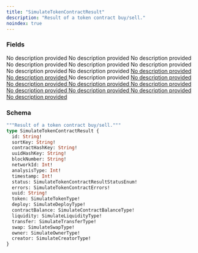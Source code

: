 ```yaml
---
title: "SimulateTokenContractResult"
description: "Result of a token contract buy/sell."
noindex: true
---
```


### Fields

<ResponseField name="id" type="String!" required>
  No description provided
</ResponseField>

<ResponseField name="sortKey" type="String!" required>
  No description provided
</ResponseField>

<ResponseField name="contractHashKey" type="String!" required>
  No description provided
</ResponseField>

<ResponseField name="uuidHashKey" type="String!" required>
  No description provided
</ResponseField>

<ResponseField name="blockNumber" type="String!" required>
  No description provided
</ResponseField>

<ResponseField name="networkId" type="Int!" required>
  No description provided
</ResponseField>

<ResponseField name="analysisType" type="Int!" required>
  No description provided
</ResponseField>

<ResponseField name="timestamp" type="Int!" required>
  No description provided
</ResponseField>

<a href="/api-reference/types/simulatetokencontractresultstatusenum">
  <ResponseField name="status" type="SimulateTokenContractResultStatusEnum!" required>
    No description provided
  </ResponseField>
</a>

<a href="/api-reference/types/simulatetokencontracterrors">
  <ResponseField name="errors" type="SimulateTokenContractErrors!" required>
    No description provided
  </ResponseField>
</a>

<ResponseField name="uuid" type="String!" required>
  No description provided
</ResponseField>

<a href="/api-reference/types/simulatetokentype">
  <ResponseField name="token" type="SimulateTokenType!" required>
    No description provided
  </ResponseField>
</a>

<a href="/api-reference/types/simulatedeploytype">
  <ResponseField name="deploy" type="SimulateDeployType!" required>
    No description provided
  </ResponseField>
</a>

<a href="/api-reference/types/simulatecontractbalancetype">
  <ResponseField name="contractBalance" type="SimulateContractBalanceType!" required>
    No description provided
  </ResponseField>
</a>

<a href="/api-reference/types/simulateliquiditytype">
  <ResponseField name="liquidity" type="SimulateLiquidityType!" required>
    No description provided
  </ResponseField>
</a>

<a href="/api-reference/types/simulatetransfertype">
  <ResponseField name="transfer" type="SimulateTransferType!" required>
    No description provided
  </ResponseField>
</a>

<a href="/api-reference/types/simulateswaptype">
  <ResponseField name="swap" type="SimulateSwapType!" required>
    No description provided
  </ResponseField>
</a>

<a href="/api-reference/types/simulateownertype">
  <ResponseField name="owner" type="SimulateOwnerType!" required>
    No description provided
  </ResponseField>
</a>

<a href="/api-reference/types/simulatecreatortype">
  <ResponseField name="creator" type="SimulateCreatorType!" required>
    No description provided
  </ResponseField>
</a>

### Schema


```graphql 
"""Result of a token contract buy/sell."""
type SimulateTokenContractResult {
  id: String!
  sortKey: String!
  contractHashKey: String!
  uuidHashKey: String!
  blockNumber: String!
  networkId: Int!
  analysisType: Int!
  timestamp: Int!
  status: SimulateTokenContractResultStatusEnum!
  errors: SimulateTokenContractErrors!
  uuid: String!
  token: SimulateTokenType!
  deploy: SimulateDeployType!
  contractBalance: SimulateContractBalanceType!
  liquidity: SimulateLiquidityType!
  transfer: SimulateTransferType!
  swap: SimulateSwapType!
  owner: SimulateOwnerType!
  creator: SimulateCreatorType!
}
```
